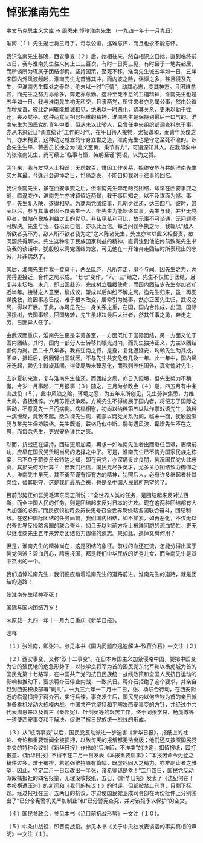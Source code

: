 # 悼张淮南先生

中文马克思主义文库 -> 周恩来
悼张淮南先生
（一九四一年十一月九日）

淮南〔１〕先生逝世将三月了。每念公谊，迄难忘怀，而且也永不能忘怀。

我识淮南先生甚晚，西安事变〔２〕后，始相往来，然自相识之日始，直到临终前四日，我与淮南先生往来何止二三百次，有时一日两三见，有时且于一地共起居，而所谈所为辄属于团结御侮。坚持国策，至死不移，淮南先生诚五年如一日，五年来国内外风波频起，淮南先生尤首当其冲，而内波之险，谣诼之多，甚且侵及先生，但淮南先生辄处之泰然，绝未以一时"行情"，动其心志，变其神态。且困难愈甚，而先生之努力亦愈多，奔走亦愈勤。这种至死不息的卫道精神，淮南先生也是五年如一日。我与淮南先生初无私交，且隶两党，所往来者亦悉属公事，然由公谊而增友谊，彼此之间辄能推诚相见，绝未以一时恶化，疏其关系，更未以勤于往还，丧及党格。这种两党间相忍相重的精神，淮南先生是保持到最后一口气的。淮南先生为国民党的青年中委，但从未以此骄人，且曾任中央组织部调查科总干事，亦从未染近日"调查统计"工作的习气，在平日待人接物，尤极谦和，而青年英俊之气，亦未稍衰，这种动定咸宜的守身立世之道，淮南先生也是守之至死不渝的。综合先生生平，蒋委员长挽之为"赴义至勇，秉节有力"，可谓深知其人。在我印象中的张淮南先生，尚可续上"临事有恒，持躬至谨"两语，以为之赞。

两年来，我与友党人士相识，无虑数百，惟因工作关系，始终安危与共的淮南先生实为其最。今逢开会追悼之日，怆痛之表，不能自抑我对于往事的回忆。

我识淮南先生，虽在西安事变之后，但淮南先生奔走两党团结，却早在西安事变之前，临潼变作，淮南先生亦被羁留近两旬，我于事后知之，以不及谋面为憾。事平，先生复入陕，遂得相见。为商两党团结事，几朝夕往还，达三四月。彼时，甚至以后，参与其事者固不仅先生一人，唯先生为能始终其事。先生与我，并非无党见者，惟站在民族利益之上的党见，非私见私利可比，故无事不可谈通，无问题不可解决。先生与我，各以此自信，亦以此互信。每当问题争执之际，我辄以"敌人所欲者我不为，敌人所不欲者我为之"之义陈诸先生，先生亦常以此义相督责，故问题终得解决。先生这种忠于民族国家利益的精神，直贯注到他临终前致某先生书及我的谈话中，犹殷殷以两党团结为念，可见他在一开始奔走团结时所表现出的忠诚，并非偶然了。

其后，淮南先生伴我一登莫干，两至匡庐，凡所奔走，靡不与闻。因先生之力，两党得更接近，合作之局以成。"七七"变作，"八一三"继之，先生不仅忙于团结，且复奔走坛坫，未几，即出国赴苏，完成树立强援使命，而国内团结少先生参加者却近半年。接替之人意至，翻成议，肇成以后纠纷不解之局。迨先生归来，虽一再图谋挽救，终因事态已成，难于根本改变，居常引为憾事。然亦正因先生归，武汉之局，得以开展。于此，亦可见先生一身关系之重，在国，国内合作成，出国，国际强援树，去国事顿，回国势转，先生虽非决最后大计者，然其任事之勇，奔走之劳，已匪异人任了。

由武汉而重庆，淮南先生更是辛劳备至，一方面既忙于国际团结，另一方面又忙于国内团结。其时，国内一部分人士转移其眼光对内，而先生独持正义，力主以团结御侮为尚。民二十八年春，我有江南之行，是夏，复北返延安，均赖先生助其成，不幸，抵延后，我因臂出国就医，不与先生共安危者几及一年。此一年中，国内风波迭起，赖先生斡旋其间，得使局势未臻恶化，而我则养伤国外，真觉愧对先生。

去岁夏初来渝，复与淮南先生往还，而团结之局，亦日入险境，但先生努力不稍懈。今岁一月事起，二月报事〔３〕随之，三月为参政会〔４〕期，四五月有中条山战役〔５〕，此中风浪之险，环境之恶，为五年来所创见，先生劳神焦思，力维大局，备极憔悴。六月苏德战争起，方冀先生不得施展于国内者，将偿志于国际之活动，不意竟先一日而病倒。病榻相慰，初尚以纳粹第五纵队作祟戏语先生，孰料一病缠绵，竟致不起。数次视先生病，辄蒙以两党关系为问，临末一面，犹殷殷嘱我与某先生保持联络。先生既逝，联络乃似中断。嗣每遇风波，辄增先生不在之思，而每念先生，更兴安危谁共之感。

然而，抗战还在坚持，团结更须加紧，再求一如淮南先生者出而继任巨艰，赓续前功，应早在国民党贤明当局的选择之中了。可是，淮南先生已不愧为国家民族之栋梁，已不负于蒋委员长特达之知，即在吾党，亦深痛丧此良朋，何况国民党失此忠贞，其损失何可计算？！但我们相信，国民党尽多英才，尤多关心团结致力御侮之人，淮南先生虽死，其至勇至谨有恒有方的精神，犹照后人，必有许多继起者补其岗位，替其职守，这是我们最所企祷，也是全中国人民最所热望的了。

目前形势正如吾党毛泽东同志所说："全世界人类的任务，是团结起来反对法西斯，而全中国人民的任务，则是团结起来反对日本的进攻。现在这两种团结都有大大加强的必要。"而民族领袖蒋委员长更号召全世界反侵略各国联合奋斗，团结制敌。在这种国际团结的任务面前，我们国内团结，如不加紧，如再恶化，不仅无以兴奋世界反侵略各国的联合奋斗，抑且无以对前方将士被难同胞的流血牺牲，更无以继淮商先生五年来奔走团结戮力御侮的遗志。果如此，追悼又有何用？

但是，淮南先生的精神尚在，这是团结的象征。前线的血还在流，怎能分得出属于何党何派？碧血丹心，精忠报国，都是我们中华民族的优秀儿女，而淮南先生是其中杰出的一个。

我们追悼淮南先生，我们便应踏着淮南先生的道路前进。淮南先生的道路，就是团结的道路！

张淮南先生精神不死！

国际与国内团结万岁！

＊原载一九四一年十一月九日重庆《新华日报》。

注释

〔１〕张淮南，即张冲。参见本书《国内问题应迅速解决--致蒋介石》一文注〔２〕

〔２〕西安事变，又称"双十二事变"。在日本帝国主义加紧侵略中国，要把中国变为它的殖民地的危急形势下，以张学良将军为首的国民党东北军和以杨虎城为首的国民党第十七路军，在中国共产党的抗日民族统一战线政策和全国人民抗日运动的影响和推动下，要求蒋介石停止内战，一致抗日。蒋介石拒绝了这个要求，并亲自赶到西安积极部署"剿共"。一九三六年十二月十二日，张、杨联合行动，在西安附近的临潼扣押了蒋介石，实行兵谏。事变发生后，国民党内以何应钦为首的亲日派准备乘机发动大规模内战。中国共产党坚持和平解决西安事变的方针，并经过中共代表周恩来以及博古（秦邦宪〕、叶剑英等的艰苦工作，终于同张学良、杨虎城等一道使西安事变和平解决，促进了抗日民族统一战线的形成。

〔３〕从"皖南事变"以后，国民党反动派进一步迫害《新华日报》，报纸上的社论、专论和重要新闻全被扣押，以致每天的报纸都无法出版；他们还又按照国民党中央的特种会议对《新华日报》作出的"只准印，不准卖"的决定，扣留报纸，殴打报童。《新华日报》不得不在二月一日发表《本报重要启事》："本报因命令免登之稿件过多，难于编排，若勉强维持原有篇幅，既虚耗同人之精力，亦难副读者之雅望，因此，特定二月一日起改出一半张，诸希鉴谅是幸！"二月四日，国民党反动派殴捕报社的四名报童，无理没收报纸，五日，《新华日报》发表了《法纪何在！本报横遭压迫》的新闻和《我们的抗议！》的时评，但都被禁止刊登，只剩下标题。经过报社在三、五两日的抗议，才迫使国民党卫戍司令部在两份批件上分别签出了"已分令宪警机关严加制止"和"已分警宪查究，并对该报予以保护"的空文。

〔４〕国民参政会，参见本书《论目前抗战形势》一文注〔１０〕。

〔５〕中条山战役，即晋南战役。参见本书《关于中央社发表谈话的事实真相的声明》一文注〔１〕。

